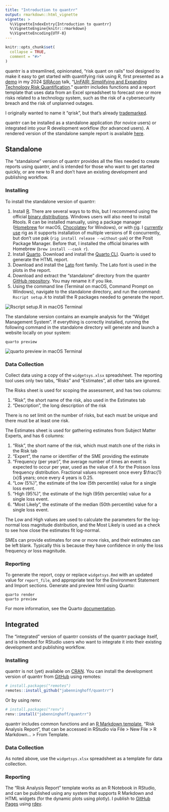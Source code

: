 ```yaml
---
title: "Introduction to quantrr"
output: rmarkdown::html_vignette
vignette: >
  %\VignetteIndexEntry{Introduction to quantrr}
  %\VignetteEngine{knitr::rmarkdown}
  %\VignetteEncoding{UTF-8}
---
```


```r
knitr::opts_chunk$set(
  collapse = TRUE,
  comment = "#>"
)
```

quantrr is a streamlined, opinionated, "risk quant on rails" tool designed to make it easy to get started with quantifying risk using R, first presented as a [demo](https://jabenninghoff.github.io/security/analysis/rq-demo.html) in my 2024 [SIRAcon](https://societyinforisk.org) talk, "[UnFAIR: Simplifying and Expanding Technology Risk Quantification](https://www.information-safety.org/2024/08/29/siracon-2024/)." quantrr includes functions and a report template that uses data from an Excel spreadsheet to forecast one or more risks related to a technology system, such as the risk of a cybersecurity breach and the risk of unplanned outages.

I originally wanted to name it "qrisk", but that's already [trademarked](https://qrisk.org).

quantrr can be installed as a standalone application (for novice users) or integrated into your R
development workflow (for advanced users). A rendered version of the standalone sample report is
available [here](../sample/).

## Standalone

The "standalone" version of quantrr provides all the files needed to create reports using quantrr,
and is intended for those who want to get started quickly, or are new to R and don't have an
existing development and publishing workflow.

### Installing

To install the standalone version of quantrr:

1. Install [R](https://www.r-project.org). There are several ways to to this, but I recommend using
   the official [binary distributions](https://cloud.r-project.org/). Windows users will also need
   to install Rtools. R can be installed manually, using a package manager
   ([Homebrew](https://brew.sh) for macOS, [Chocolatey](https://chocolatey.org) for Windows), or
   with [rig](https://github.com/r-lib/rig). I
   [currently use](https://jabenninghoff.github.io/rdev/articles/rdev.html) rig as it supports
   installation of multiple versions of R concurrently, but don't use pak
   (`rig install release --without-pak`) or the Posit Package Manager. Before that, I installed the
   official binaries with Homebrew (`brew install --cask r`).
1. Install [Quarto](https://quarto.org). Download and install the
   [Quarto CLI](https://quarto.org/docs/get-started/). Quarto is used to generate the HTML report.
1. Download and install the [Lato](https://www.latofonts.com/lato-free-fonts/) font family. The Lato
   font is used in the plots in the report.
1. Download and extract the "standalone" directory from the quantrr
   [GitHub repository](https://github.com/jabenninghoff/quantrr). You may rename it if you like.
1. Using the command line (Terminal on macOS, Command Prompt on Windows), navigate to the standalone
   directory, and run the command: `Rscript setup.R` to install the R packages needed to generate
   the report.

![](Rscript.png "Rscript setup.R in macOS Terminal")

The standalone version contains an example analysis for the "Widget Management System". If
everything is correctly installed, running the following command in the standalone directory will
generate and launch a website locally on your system:

```
quarto preview
```

![](quarto.png "quarto preview in macOS Terminal")

### Data Collection

Collect data using a copy of the `widgetsys.xlsx` spreadsheet. The reporting tool uses only two
tabs, "Risks" and "Estimates", all other tabs are ignored.

The Risks sheet is used for scoping the assessment, and has two columns:

1. "Risk", the short name of the risk, also used in the Estimates tab
2. "Description", the long description of the risk

There is no set limit on the number of risks, but each must be unique and there must be at least one
risk.

The Estimates sheet is used for gathering estimates from Subject Matter Experts, and has 6 columns:

1. "Risk", the short name of the risk, which must match one of the risks in the Risk tab
2. "Expert", the name or identifier of the SME providing the estimate
3. "Frequency (per year)", the average number of times an event is expected to occur per year, used
   as the value of $\lambda$ for the Poisson loss frequency distribution. Fractional values
   represent once every $\frac{1}{x}$ years; once every 4 years is 0.25.
4. "Low (5%)", the estimate of the low (5th percentile) value for a single loss event.
5. "High (95%)", the estimate of the high (95th percentile) value for a single loss event.
6. "Most Likely", the estimate of the median (50th percentile) value for a single loss event.

The Low and High values are used to calculate the parameters for the log-normal loss magnitude
distribution, and the Most Likely is used as a check to see how close the estimates fit log-normal.

SMEs can provide estimates for one or more risks, and their estimates can be left blank. Typically
this is because they have confidence in only the loss frequency *or* loss magnitude.

### Reporting

To generate the report, copy or replace `widgetsys.Rmd` with an updated value for `report_file`, and
appropriate text for the Environment Statement and Import sections. Generate and preview html using
Quarto:

```
quarto render
quarto preview
```

For more information, see the Quarto [documentation](https://quarto.org).

## Integrated

The "integrated" version of quantrr consists of the quantrr package itself, and is intended for
RStudio users who want to integrate it into their existing development and publishing workflow.

### Installing

quantrr is not (yet) available on [CRAN](https://cran.r-project.org). You can install the
development version of quantrr from [GitHub](https://github.com/) using remotes:

``` r
# install.packages("remotes")
remotes::install_github("jabenninghoff/quantrr")
```

Or by using renv:

``` r
# install.packages("renv")
renv::install("jabenninghoff/quantrr")
```

quantrr includes common functions and an
[R Markdown template](https://rstudio.github.io/rstudio-extensions/rmarkdown_templates.html),
"Risk Analysis Report", that can be accessed in RStudio via File > New File > R Markdown... >
From Template.

### Data Collection

As noted above, use the `widgetsys.xlsx` spreadsheet as a template for data collection.

### Reporting

The "Risk Analysis Report" template works as an R Notebook in RStudio, and can be published using
any system that supports R Markdown and HTML widgets (for the dynamic plots using plotly). I publish
to [GitHub Pages](https://pages.github.com) using [rdev](https://jabenninghoff.github.io/rdev/).

